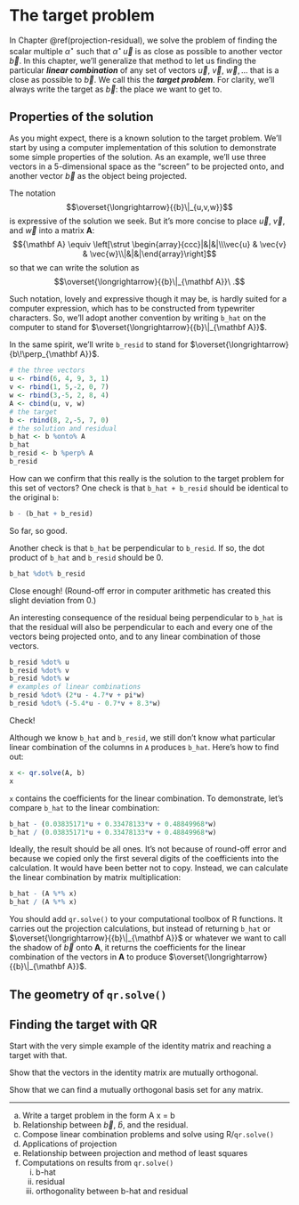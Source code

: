 # The target problem {#target-problem}

In Chapter \@ref(projection-residual), we solve the problem of finding the scalar multiple $\alpha^\star$ such that $\alpha^\star\, \vec{u}$ is as close as possible to another vector $\vec{b}$. In this chapter, we'll generalize that method to let us finding the particular ***linear combination*** of any set of vectors $\vec{u}$, $\vec{v}$, $\vec{w}, \ldots$ that is a close as possible to $\vec{b}$. We call this the ***target problem***. For clarity, we'll always write the target as $\vec{b}$: the place we want to get to.

## Properties of the solution

As you might expect, there is a known solution to the target problem. We'll start by using a computer implementation of this solution to demonstrate some simple properties of the solution. As an example, we'll use three vectors in a 5-dimensional space as the "screen" to be projected onto, and another vector $\vec{b}$ as the object being projected. 

The notation $$\overset{\longrightarrow}{{b}\|_{u,v,w}}$$ is expressive of the solution we seek. But it's more concise to place $\vec{u}$, $\vec{v}$, and $\vec{w}$ into a matrix ${\mathbf A}$:
$${\mathbf A} \equiv \left[\strut \begin{array}{ccc}|&|&|\\\vec{u} & \vec{v} & \vec{w}\\|&|&|\end{array}\right]$$ so that we can write the solution as 
$$\overset{\longrightarrow}{{b}\|_{\mathbf A}}\ .$$

Such notation, lovely and expressive though it may be, is hardly suited for a computer expression, which has to be constructed from typewriter characters. So, we'll adopt another convention by writing `b_hat` on the computer to stand for $\overset{\longrightarrow}{{b}\|_{\mathbf A}}$. 

In the same spirit, we'll write `b_resid` to stand for $\overset{\longrightarrow}{b\!\perp_{\mathbf A}}$.

```r
# the three vectors
u <- rbind(6, 4, 9, 3, 1)
v <- rbind(1, 5,-2, 0, 7)
w <- rbind(3,-5, 2, 8, 4)
A <- cbind(u, v, w)
# the target
b <- rbind(8, 2,-5, 7, 0)
# the solution and residual
b_hat <- b %onto% A
b_hat
b_resid <- b %perp% A
b_resid
```
How can we confirm that this really is the solution to the target problem for this set of vectors? One check is that `b_hat + b_resid` should be identical to the original `b`:
```r
b - (b_hat + b_resid)
```
So far, so good.

Another check is that `b_hat` be perpendicular to `b_resid`. If so, the dot product of `b_hat` and `b_resid` should be 0.
```r
b_hat %dot% b_resid
```
Close enough! (Round-off error in computer arithmetic has created this slight deviation from 0.)

An interesting consequence of the residual being perpendicular to `b_hat` is that the residual will also be perpendicular to each and every one of the vectors being projected onto, and to any linear combination of those vectors.

```r
b_resid %dot% u
b_resid %dot% v
b_resid %dot% w
# examples of linear combinations
b_resid %dot% (2*u - 4.7*v + pi*w)
b_resid %dot% (-5.4*u - 0.7*v + 8.3*w)
```
Check!

Although we know `b_hat` and `b_resid`, we still don't know what particular linear combination of the columns in `A` produces `b_hat`. Here's how to find out:
```r
x <- qr.solve(A, b)
x
```

`x` contains the coefficients for the linear combination. To demonstrate, let's compare `b_hat` to the linear combination:
```r
b_hat - (0.03835171*u + 0.33478133*v + 0.48849968*w)
b_hat / (0.03835171*u + 0.33478133*v + 0.48849968*w)
```
Ideally, the result should be all ones. It's not because of round-off error and because we copied only the first several digits of the coefficients into the calculation. It would have been better not to copy. Instead, we can calculate the linear combination by matrix multiplication:

```r
b_hat - (A %*% x)
b_hat / (A %*% x)
```

::: {.takenote data-latex=""}
You should add `qr.solve()` to your computational toolbox of R functions. It carries out the projection calculations, but instead of returning `b_hat` or $\overset{\longrightarrow}{{b}\|_{\mathbf A}}$ or whatever we want to call the shadow of $\vec{b}$ onto ${\mathbf A}$, it returns the coefficients for the linear combination of the vectors in ${\mathbf A}$ to produce $\overset{\longrightarrow}{{b}\|_{\mathbf A}}$.
:::

## The geometry of `qr.solve()`




## Finding the target with QR 

Start with the very simple example of the identity matrix and reaching a target with that.

Show that the vectors in the identity matrix are mutually orthogonal.

Show that we can find a mutually orthogonal basis set for any matrix.




-----

a. Write a target problem in the form A x = b
b. Relationship between $\vec{b}$, $\hat{b}$, and the residual.
c. Compose linear combination problems and solve using R/`qr.solve()`
d. Applications of projection
e. Relationship between projection and method of least squares
f. Computations on results from `qr.solve()`
    i. b-hat
    ii. residual
    iii. orthogonality between b-hat and residual
